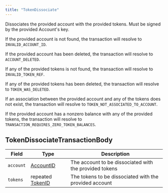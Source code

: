 ---
title: "TokenDissociate"
---


Dissociates the provided account with the provided tokens. Must be signed by the provided Account's key.

If the provided account is not found, the transaction will resolve to `INVALID_ACCOUNT_ID`.

If the provided account has been deleted, the transaction will resolve to `ACCOUNT_DELETED`.

If any of the provided tokens is not found, the transaction will resolve to `INVALID_TOKEN_REF`.

If any of the provided tokens has been deleted, the transaction will resolve to `TOKEN_WAS_DELETED`.

If an association between the provided account and any of the tokens does not exist, the transaction will resolve to `TOKEN_NOT_ASSOCIATED_TO_ACCOUNT`.

If the provided account has a nonzero balance with any of the provided tokens, the transaction will resolve to `TRANSACTION_REQUIRES_ZERO_TOKEN_BALANCES`.

## TokenDissociateTransactionBody

| Field     | Type                                                                                            | Description                                            |
| --------- | ----------------------------------------------------------------------------------------------- | ------------------------------------------------------ |
| `account` | [AccountID](/hedera/sdks-and-apis/hedera-api/basic-types/accountid)      | The account to be dissociated with the provided tokens |
| `tokens`  | repeated [TokenID](/hedera/sdks-and-apis/hedera-api/basic-types/tokenid) | The tokens to be dissociated with the provided account |
